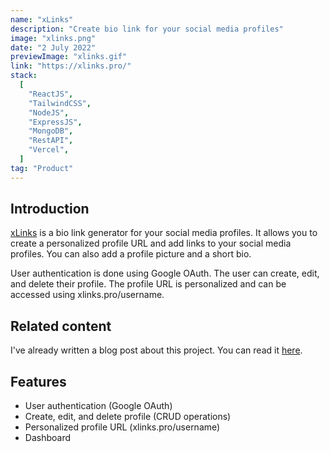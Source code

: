 ```yaml
---
name: "xLinks"
description: "Create bio link for your social media profiles"
image: "xlinks.png"
date: "2 July 2022"
previewImage: "xlinks.gif"
link: "https://xlinks.pro/"
stack:
  [
    "ReactJS",
    "TailwindCSS",
    "NodeJS",
    "ExpressJS",
    "MongoDB",
    "RestAPI",
    "Vercel",
  ]
tag: "Product"
---
```


## Introduction

[xLinks](https://xlinks.pro/) is a bio link generator for your social media profiles. It allows you to create a personalized profile URL and add links to your social media profiles. You can also add a profile picture and a short bio.

User authentication is done using Google OAuth. The user can create, edit, and delete their profile. The profile URL is personalized and can be accessed using xlinks.pro/username.

## Related content

I've already written a blog post about this project. You can read it [here](https://blogs.abhidadhaniya.com/post/xlinks-pro-clone-of-bio-link).

## Features

- User authentication (Google OAuth)
- Create, edit, and delete profile (CRUD operations)
- Personalized profile URL (xlinks.pro/username)
- Dashboard
